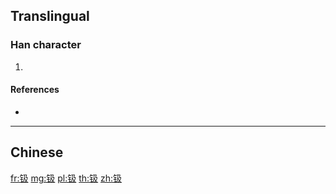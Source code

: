{{character info/new}}
{{also|鈒}}
==Translingual==

===Han character===
{{Han char|rn=167|rad=钅|as=03|sn=8|four=|canj=CNHE,OPNHE,XCNHE}}

# {{defn|Han|sort=钅03}}

====References====
* {{Han ref|kx=1328.061|hdz=64172.091|uh=9491|ud=38033}}

----

==Chinese==
{{zh-see|鈒}}

[[fr:钑]]
[[mg:钑]]
[[pl:钑]]
[[th:钑]]
[[zh:钑]]